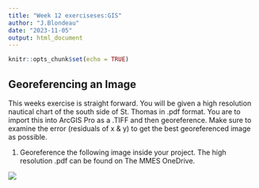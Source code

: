 ```yaml
---
title: "Week 12 exerciseses:GIS"
author: "J.Blondeau"
date: "2023-11-05"
output: html_document
---
```


```r
knitr::opts_chunk$set(echo = TRUE)
```

## Georeferencing an Image

This weeks exercise is straight forward. You will be given a high resolution nautical chart of the south side of St. Thomas in .pdf format. You are to import this into ArcGIS Pro as a .TIFF and then georeference. Make sure to examine the error (residuals of x & y) to get the best georeferenced image as possible.

1.  Georeference the following image inside your project. The high resolution .pdf can be found on The MMES OneDrive.

![](chart.jpg)
